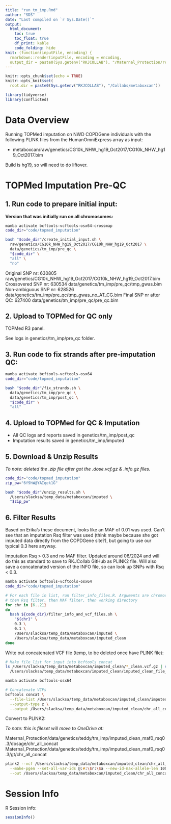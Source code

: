 ```yaml
---
title: "run_tm_imp.Rmd"
author: "SDS"
date: "Last compiled on `r Sys.Date()`"
output: 
  html_document:
    toc: true
    toc_float: true
    df_print: kable
    code_folding: hide
knit: (function(inputFile, encoding) {
  rmarkdown::render(inputFile, encoding = encoding,
  output_dir = paste0(Sys.getenv("RKJCOLLAB"), "/Maternal_Protection/reports")) })
---
```


```r
knitr::opts_chunk$set(echo = TRUE)
knitr::opts_knit$set(
  root.dir = paste0(Sys.getenv("RKJCOLLAB"), "/Collabs/metaboxcan"))

library(tidyverse)
library(conflicted)

```

# **Data Overview**

Running TOPMed imputation on NWD COPDGene individuals with the following PLINK
files from the HumanOmniExpress array as input:

+ metaboxcan/raw/genetics/CG10k_NHW_hg19_Oct2017/CG10k_NHW_hg19_Oct2017.bim

Build is hg19, so will need to do liftover.

# **TOPMed Imputation Pre-QC**

## 1. Run code to prepare initial input:

**Version that was initially run on all chromosomes:**

```zsh
mamba activate bcftools-vcftools-osx64-crossmap
code_dir="code/topmed_imputation"

bash "$code_dir"/create_initial_input.sh \
  raw/genetics/CG10k_NHW_hg19_Oct2017/CG10k_NHW_hg19_Oct2017 \
  data/genetics/tm_imp/pre_qc \
  "$code_dir" \
  "all" \
  "no"

```

Original SNP nr:   630805 raw/genetics/CG10k_NHW_hg19_Oct2017/CG10k_NHW_hg19_Oct2017.bim
Crossovered SNP nr:   630534 data/genetics/tm_imp/pre_qc/tmp_gwas.bim
Non-ambiguous SNP nr:   628526 data/genetics/tm_imp/pre_qc/tmp_gwas_no_AT_CG.bim
Final SNP nr after QC:   627400 data/genetics/tm_imp/pre_qc/pre_qc.bim

## 2. Upload to TOPMed for QC only

TOPMed R3 panel.

See logs in genetics/tm_imp/pre_qc folder.

## 3. Run code to fix strands after pre-imputation QC:


```zsh
mamba activate bcftools-vcftools-osx64
code_dir="code/topmed_imputation"

bash "$code_dir"/fix_strands.sh \
  data/genetics/tm_imp/pre_qc \
  data/genetics/tm_imp/post_qc \
  "$code_dir" \
  "all"

```


## 4. Upload to TOPMed for QC & Imputation

+ All QC logs and reports saved in genetics/tm_imp/post_qc
+ Imputation results saved in genetics/tm_imp/imputed

## 5. Download & Unzip Results

*To note: deleted the .zip file after got the .dose.vcf.gz & .info.gz files.*

```zsh
code_dir="code/topmed_imputation"
zip_pw="6f9hW@YAIqek1G"

bash "$code_dir"/unzip_results.sh \
  /Users/slacksa/temp_data/metaboxcan/imputed \
  "$zip_pw"

```

## 6. Filter Results

Based on Erika's these document, looks like an MAF of 0.01 was used. Can't see
that an imputation Rsq filter was used (think maybe because she got imputed
data directly from the COPDGene site?), but going to use our typical 0.3 here
anyway.

Imputation Rsq > 0.3 and no MAF filter. Updated around 06/2024 and will do this
as standard to save to RKJCollab GitHub as PLINK2 file. Will also save a
concatenated version of the INFO file, so can look up SNPs with Rsq < 0.3.

```zsh
mamba activate bcftools-vcftools-osx64
code_dir="code/topmed_imputation"

# For each file in list, run filter_info_files.R. Arguments are chromosome,
# then Rsq filter, then MAF filter, then working directory
for chr in {6..21}
do
  bash ${code_dir}/filter_info_and_vcf_files.sh \
    "${chr}" \
    0.3 \
    0.1 \
    /Users/slacksa/temp_data/metaboxcan/imputed \
    /Users/slacksa/temp_data/metaboxcan/imputed_clean
done
```

Write out concatenated VCF file (temp, to be deleted once have PLINK file):

```zsh
# Make file_list for input into bcftools concat
ls /Users/slacksa/temp_data/metaboxcan/imputed_clean/*_clean.vcf.gz | sort -V > \
  /Users/slacksa/temp_data/metaboxcan/imputed_clean/imputed_clean_file_list.txt

```

```zsh
mamba activate bcftools-osx64

# Concatenate VCFs
bcftools concat \
  --file-list /Users/slacksa/temp_data/metaboxcan/imputed_clean/imputed_clean_file_list.txt \
  --output-type z \
  --output /Users/slacksa/temp_data/metaboxcan/imputed_clean/chr_all_concat.vcf.gz

```

Convert to PLINK2:

*To note: this is fileset will move to OneDrive at:*

Maternal_Protection/data/genetics/teddy/tm_imp/imputed_clean_maf0_rsq0.3/dosage/chr_all_concat
Maternal_Protection/data/genetics/teddy/tm_imp/imputed_clean_maf0_rsq0.3/gt/chr_all_concat

```zsh
plink2 --vcf /Users/slacksa/temp_data/metaboxcan/imputed_clean/chr_all_concat.vcf.gz \
  --make-pgen --set-all-var-ids @:#:\$r:\$a --new-id-max-allele-len 1000 \
  --out /Users/slacksa/temp_data/metaboxcan/imputed_clean/chr_all_concat

```

# **Session Info**

R Session info:

```r
sessionInfo()
```